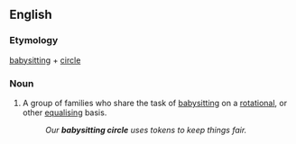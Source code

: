 ==English==

===Etymology===
[[babysitting]] + [[circle]]

===Noun===
{{en-noun}}

# A group of families who share the task of [[babysitting]] on a [[rotational]], or other [[equalising]] basis.
#: ''Our '''babysitting circle''' uses tokens to keep things fair.''